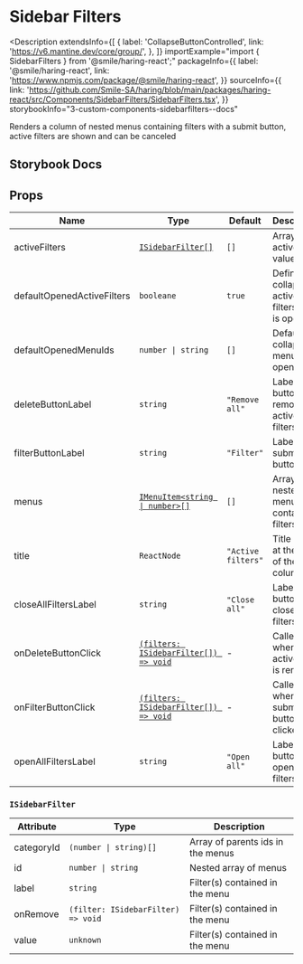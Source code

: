 # Sidebar Filters

<Description
  extendsInfo={[
    {
      label: 'CollapseButtonControlled',
      link: 'https://v6.mantine.dev/core/group/',
    },
  ]}
  importExample="import { SidebarFilters } from '@smile/haring-react';"
  packageInfo={{
    label: '@smile/haring-react',
    link: 'https://www.npmjs.com/package/@smile/haring-react',
  }}
  sourceInfo={{
    link: 'https://github.com/Smile-SA/haring/blob/main/packages/haring-react/src/Components/SidebarFilters/SidebarFilters.tsx',
  }}
  storybookInfo="3-custom-components-sidebarfilters--docs"
>
  Renders a column of nested menus containing filters with a submit button,
  active filters are shown and can be canceled
</Description>

## Storybook Docs

<StorybookEmbed
  storyId="3-custom-components-sidebarfilters--docs"
  height="4380"
/>

## Props

| Name                       | Type                                                        | Default            | Description                                         |
| -------------------------- | ----------------------------------------------------------- | ------------------ | --------------------------------------------------- |
| activeFilters              | [`ISidebarFilter[]`](#isidebarfilter)                       | `[]`               | Array of active filter values                       |
| defaultOpenedActiveFilters | `booleane`                                                  | `true`             | Define if collapse of active filters tags is opened |
| defaultOpenedMenuIds       | `number \| string`                                          | `[]`               | Default collapse menu opened                        |
| deleteButtonLabel          | `string`                                                    | `"Remove all"`     | Label of button that removes all active filters     |
| filterButtonLabel          | `string`                                                    | `"Filter"`         | Label of submit button                              |
| menus                      | [`IMenuItem<string \| number>[]`](./sidebar-menu#imenuitem) | `[]`               | Array of nested menus containing filters            |
| title                      | `ReactNode`                                                 | `"Active filters"` | Title shown at the top of the column                |
| closeAllFiltersLabel       | `string`                                                    | `"Close all"`      | Label of button close all filters                   |
| onDeleteButtonClick        | [`(filters: ISidebarFilter[]) => void`](#isidebarfilter)    | -                  | Called when an active filter is removed             |
| onFilterButtonClick        | [`(filters: ISidebarFilter[]) => void`](#isidebarfilter)    | -                  | Called when submit button is clicked                |
| openAllFiltersLabel        | `string`                                                    | `"Open all"`       | Label of button open all filters                    |

### `ISidebarFilter`

| Attribute  | Type                               | Description                       |
| ---------- | ---------------------------------- | --------------------------------- |
| categoryId | `(number \| string)[]`             | Array of parents ids in the menus |
| id         | `number \| string`                 | Nested array of menus             |
| label      | `string`                           | Filter(s) contained in the menu   |
| onRemove   | `(filter: ISidebarFilter) => void` | Filter(s) contained in the menu   |
| value      | `unknown`                          | Filter(s) contained in the menu   |
